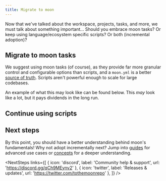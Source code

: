 ```yaml
---
title: Migrate to moon
---
```



Now that we've talked about the workspace, projects, tasks, and more, we must talk about something
important... Should you embrace moon tasks? Or keep using language/ecosystem specific scripts? Or
both (incremental adoption)?

## Migrate to moon tasks

We suggest using moon tasks (of course), as they provide far more granular control and configurable
options than scripts, and a `moon.yml` is a better
[source of truth](./faq#what-should-be-considered-the-source-of-truth). Scripts aren't powerful
enough to scale for large codebases.

An example of what this may look like can be found below. This _may_ look like a lot, but it pays
dividends in the long run.


<LangPartials>
  <MigrateDeno key="deno" />
  <MigrateGo key="go" />
  <MigrateNode key="node" />
  <MigratePHP key="php" />
  <MigratePython key="python" />
  <MigrateRuby key="ruby" />
  <MigrateRust key="rust" />
</LangPartials>

## Continue using scripts


<LangPartials>
  <ScriptsDeno key="deno" />
  <ScriptsGo key="go" />
  <ScriptsNode key="node" />
  <ScriptsPHP key="php" />
  <ScriptsPython key="python" />
  <ScriptsRuby key="ruby" />
  <ScriptsRust key="rust" />
</LangPartials>

## Next steps

By this point, you should have a better understanding behind moon's fundamentals! Why not adopt
incrementally next? Jump into [guides](./guides/ci) for advanced use cases or [concepts](./concepts)
for a deeper understanding.

<NextSteps
  links={[
    { icon: 'discord', label: 'Community help & support', url: 'https://discord.gg/qCh9MEynv2' },
    { icon: 'twitter', label: 'Releases & updates', url: 'https://twitter.com/tothemoonrepo' },
  ]}
/>
